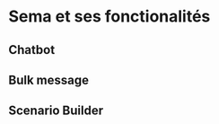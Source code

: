 
# Sema et ses fonctionalités          

## Chatbot {-}

## Bulk message {-}

## Scenario Builder {-}
